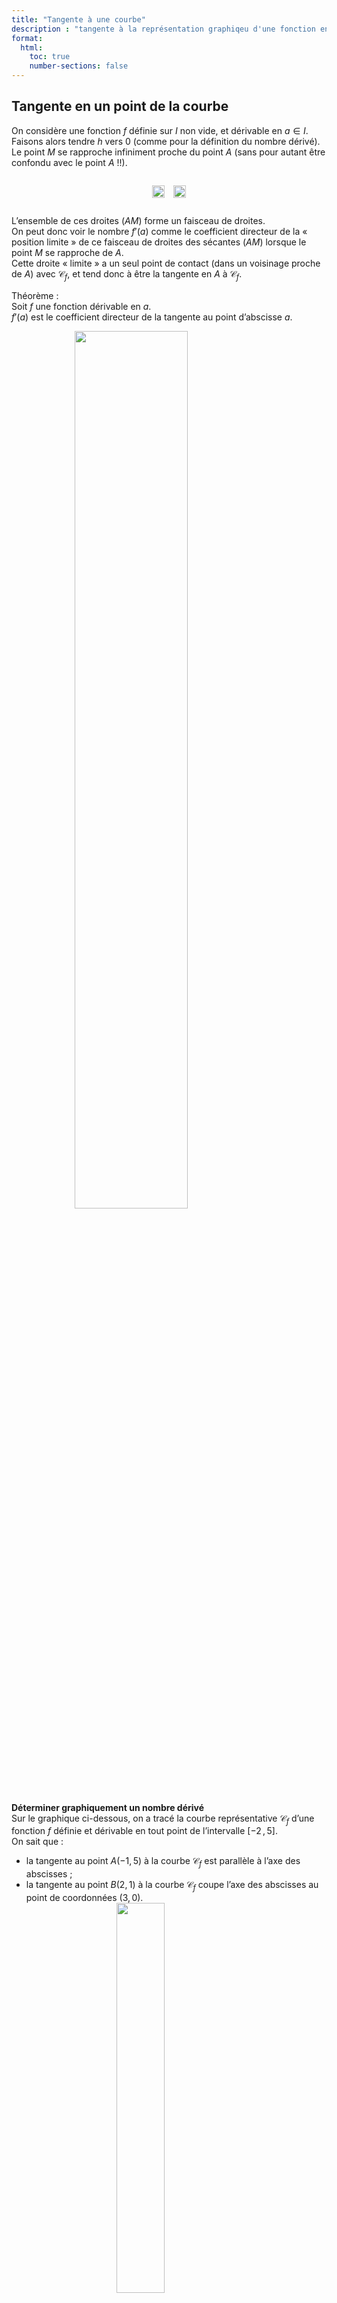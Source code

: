 ```yaml
---
title: "Tangente à une courbe"
description : "tangente à la représentation graphiqeu d'une fonction en $a$"
format:
  html:
    toc: true
    number-sections: false
---
```



## Tangente en un point de la courbe

On considère une fonction $f$ définie sur $I$ non vide, et dérivable en $a \in I$.  
Faisons alors tendre $h$ vers $0$ (comme pour la définition du nombre dérivé).  
Le point $M$ se rapproche infiniment proche du point $A$ (sans pour autant être confondu avec le point $A$ !!).

<div style="display: flex; justify-content: center; gap: 1em; flex-wrap: wrap;">

  <img src="../../image/nomDerive_courbe3.png" style="width: 100%;">

  <img src="../../image/nomDerive_courbe4.png" style="width: 100%;">

</div>

L'ensemble de ces droites $(AM)$ forme un faisceau de droites.  
On peut donc voir le nombre $f'(a)$ comme le coefficient directeur de la « position limite » de ce faisceau de droites des sécantes $(AM)$ lorsque le point $M$ se rapproche de $A$.  
Cette droite « limite » a un seul point de contact (dans un voisinage proche de $A$) avec $\mathcal{C}_f$, et tend donc à être la tangente en $A$ à $\mathscr{C}_f$.

::: {.bloc .thm}
<span class="bloc-titre">Théorème :</span>  
Soit $f$ une fonction dérivable en $a$.  
$f'(a)$ est le coefficient directeur de la tangente au point d'abscisse $a$.
:::


![](../../image/nomDerive5.png){style="display:block;margin:0 auto;width:60%;"}


::: {.bloc .ex}
**Déterminer graphiquement un nombre dérivé**  
Sur le graphique ci-dessous, on a tracé la courbe représentative $\mathcal{C}_f$ d'une fonction $f$ définie et dérivable en tout point de l'intervalle $[-2  \,,\, 5]$.  
On sait que :

- la tangente au point $A(-1, 5)$ à la courbe $\mathcal{C}_f$ est parallèle à l'axe des abscisses ;
- la tangente au point $B(2, 1)$ à la courbe $\mathcal{C}_f$ coupe l'axe des abscisses au point de coordonnées $(3, 0)$.
![](../../image/nomDerive_courbe6.png){style="display:block;margin:0 auto;width:40%;"}


Déterminons $f'(-1)$ et $f'(2)$.

<details class="bloc cor"><summary>Afficher la correction</summary>
Le nombre dérivé en $a$ est le coefficient directeur de la tangente au point d'abscisse $a$.

- La tangente en $-1$ étant parallèle à l'axe des abscisses, son coefficient directeur est nul.  
  Ainsi $f'(-1) = 0$.
- La tangente en $B$ passe par les points $B(2, 1)$ et $(3, 0)$ :  
  Le coefficient directeur est $\dfrac{1 - 0}{2 - 3} = -1$, donc $f'(2) = -1$.
</details>
:::

::: {.bloc .thm}
<span class="bloc-titre">Théorème :</span>  
Soit $f$ une fonction dérivable en $a$, alors $\mathcal{C}_f$ admet une tangente au point d'abscisse $a$ d'équation :  
$$y = f'(a)(x - a) + f(a)$$
:::

<details class="bloc demo"><summary>Démonstration :</summary>
$f$ est dérivable en $a$, donc $f'(a)$ est le coefficient directeur de la tangente de $f$ en $a$.  
Elle admet donc une équation réduite de la forme :
$$y = f'(a)x + p$$

Le point $A(a\,;\,f(a))$ appartient à $\mathcal{C}_f$ donc vérifie cette équation :
$$f(a) = f'(a)a + p \Rightarrow p = f(a) - f'(a)a$$

Ainsi l'équation est :
$$y = f'(a)x + f(a) - f'(a)a = f'(a)(x - a) + f(a)$$
</details>

::: {.bloc .ex}
Soit $f$ définie sur $D_f = ]0\,;\,+\infty[$ par $f(x) = \dfrac{1}{x^2}$.

1. Montrer que $f$ est dérivable en $3$.

<details class="bloc cor"><summary>Afficher la correction</summary>
Pour tout $h$ non nul,
$$
\dfrac{f(3+h)-f(3)}{h} = \dfrac{\dfrac{1}{(h+3)^2} - \dfrac{1}{3^2}}{h} = \dfrac{\dfrac{9 - (h+3)^2 }{9(h+3)^2}}{h} = \dfrac{9 - (h^2 +6h + 9)}{9h(h+3)^2} = -\dfrac{h +6}{9(h+3)^2}
$$

Or,  
$$\lim_{h \to 0} -\dfrac{h +6}{9(h+3)^2} = - \frac{6}{81} = -\frac{2}{27}$$

Donc $f$ est dérivable en $3$, et $f'(3) = -\frac{2}{27}$, $f(3) = \frac{1}{9}$.
</details>

2. En déduire l'équation de la tangente au point d'abscisse $3$.

<details class="bloc cor"><summary>Afficher la correction</summary>
Soit $T_3$ l'équation de la tangente au point d'abscisse $3$ :
$$y = f'(3)(x - 3) + f(3) = - \frac{2}{27}(x - 3) + \frac{1}{9} = -\frac{2}{27}x + \frac{1}{3}$$

Donc l'équation cherchée est :  
$$y = - \frac{2}{27}x + \frac{1}{3}$$
</details>
:::

::: {.bloc .rem}
<span class="bloc-titre">Remarque : Interprétation de la limite</span>  
La représentation graphique et sa tangente sont localement confondues en $a$.  
On peut donc écrire, pour $h$ proche de $0$ :
$$f(a + h) \approx  f(a) + h \cdot f'(a)$$
:::